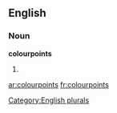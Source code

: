 
==English==

===Noun===
'''colourpoints'''

# {{plural of|[[colourpoint]]}}

[[Category:English plurals]]

[[ar:colourpoints]]
[[fr:colourpoints]]